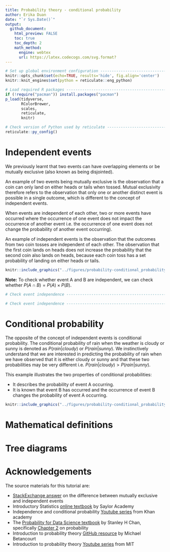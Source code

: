```yaml
---
title: Probability theory - conditional probability
author: Erika Duan
date: "`r Sys.Date()`"
output:
  github_document:
    html_preview: FALSE
    toc: true
    toc_depth: 2
    math_method:
      engine: webtex
      url: https://latex.codecogs.com/svg.format?
---  
```


```r
# Set up global environment configuration --------------------------------------
knitr::opts_chunk$set(echo=TRUE, results='hide', fig.align='center')
knitr::knit_engines$set(python = reticulate::eng_python)
```

```r
# Load required R packages -----------------------------------------------------
if (!require("pacman")) install.packages("pacman")
p_load(tidyverse,
       RColorBrewer,
       scales,
       reticulate,
       knitr)

# Check version of Python used by reticulate -----------------------------------
reticulate::py_config()
```


# Independent events       

We previously learnt that two events can have overlapping elements or be mutually exclusive (also known as being disjointed).  

An example of two events being mutually exclusive is the observation that a coin can only land on either heads or tails when tossed. Mutual exclusivity therefore refers to the observation that only one or another distinct event is possible in a single outcome, which is different to the concept of independent events.     

When events are independent of each other, two or more events have occurred where the occurrence of one event does not impact the occurrence of another event i.e. the occurrence of one event does not change the probability of another event occurring).  

An example of independent events is the observation that the outcomes from two coin tosses are independent of each other. The observation that the first coin lands on heads does not increase the probability that the second coin also lands on heads, because each coin toss has a set probability of landing on either heads or tails.      

```r
knitr::include_graphics("../figures/probability-conditional_probability-independence.svg")
```

**Note:** To check whether event A and B are independent, we can check whether $P(A\cap B)=P(A)\times P(B)$.   

```r
# Check event independence -----------------------------------------------------

```

```python
# Check event independence -----------------------------------------------------
```


# Conditional probability  

The opposite of the concept of independent events is conditional probability. The conditional probability of rain when the weather is cloudy or sunny is denoted as $P(rain|cloudy)$ or $P(rain|sunny)$. We instinctively understand that we are interested in predicting the probability of rain when we have observed that it is either cloudy or sunny and that these two probabilities may be very different i.e. $P(rain|cloudy) > P(rain|sunny)$.  

This example illustrates the two properties of conditional probabilities:   

+ It describes the probability of event A occurring.         
+ It is known that event B has occurred and the occurrence of event B changes the probability of event A occurring.        

```r
knitr::include_graphics("../figures/probability-conditional_probability-weather_conditions.svg")
```


# Mathematical definitions  


# Tree diagrams 


# Acknowledgements  

The source materials for this tutorial are:   

+ [StackExchange answer](https://math.stackexchange.com/questions/941150/what-is-the-difference-between-independent-and-mutually-exclusive-events) on the difference between mutually exclusive and independent events    
+ Introductory Statistics [online textbook](https://saylordotorg.github.io/text_introductory-statistics/s07-03-conditional-probability-and-in.html) by Saylor Academy     
+ Independence and conditional probability [Youtube series](https://www.khanacademy.org/math/ap-statistics/probability-ap/stats-conditional-probability/v/testing-independence-from-experimental-data) from Khan academy   
+ The [Probability for Data Science textbook](https://probability4datascience.com/) by Stanley H Chan, specifically [Chapter 2](https://drive.google.com/file/d/1v9jLsbwG5Tl5d7XfLCfmhHuOkZZUOVNa/view) on probability     
+ Introduction to probability theory [GitHub resource](https://betanalpha.github.io/assets/case_studies/probability_theory.html) by Michael Betancourt   
+ Introduction to probability theory [Youtube series](https://www.youtube.com/playlist?list=PLUl4u3cNGP60hI9ATjSFgLZpbNJ7myAg6) from MIT   